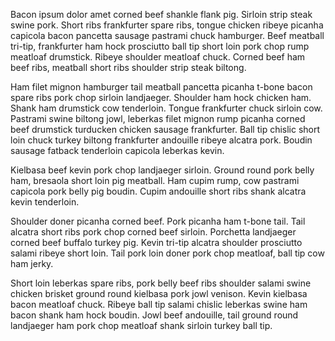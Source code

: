 

<Meta title="Resources/Contributing to Sage" />

Bacon ipsum dolor amet corned beef shankle flank pig. Sirloin strip steak swine pork. Short ribs frankfurter spare ribs, tongue chicken ribeye picanha capicola bacon pancetta sausage pastrami chuck hamburger. Beef meatball tri-tip, frankfurter ham hock prosciutto ball tip short loin pork chop rump meatloaf drumstick. Ribeye shoulder meatloaf chuck. Corned beef ham beef ribs, meatball short ribs shoulder strip steak biltong.

Ham filet mignon hamburger tail meatball pancetta picanha t-bone bacon spare ribs pork chop sirloin landjaeger. Shoulder ham hock chicken ham. Shank ham drumstick cow tenderloin. Tongue frankfurter chuck sirloin cow. Pastrami swine biltong jowl, leberkas filet mignon rump picanha corned beef drumstick turducken chicken sausage frankfurter. Ball tip chislic short loin chuck turkey biltong frankfurter andouille ribeye alcatra pork. Boudin sausage fatback tenderloin capicola leberkas kevin.

Kielbasa beef kevin pork chop landjaeger sirloin. Ground round pork belly ham, bresaola short loin pig meatball. Ham cupim rump, cow pastrami capicola pork belly pig boudin. Cupim andouille short ribs shank alcatra kevin tenderloin.

Shoulder doner picanha corned beef. Pork picanha ham t-bone tail. Tail alcatra short ribs pork chop corned beef sirloin. Porchetta landjaeger corned beef buffalo turkey pig. Kevin tri-tip alcatra shoulder prosciutto salami ribeye short loin. Tail pork loin doner pork chop meatloaf, ball tip cow ham jerky.

Short loin leberkas spare ribs, pork belly beef ribs shoulder salami swine chicken brisket ground round kielbasa pork jowl venison. Kevin kielbasa bacon meatloaf chuck. Ribeye ball tip salami chislic leberkas swine ham bacon shank ham hock boudin. Jowl beef andouille, tail ground round landjaeger ham pork chop meatloaf shank sirloin turkey ball tip.
